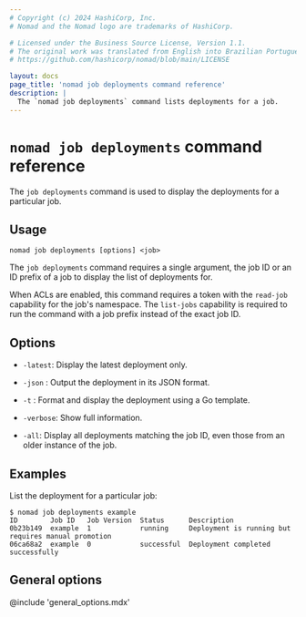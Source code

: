 ```yaml
---
# Copyright (c) 2024 HashiCorp, Inc.
# Nomad and the Nomad logo are trademarks of HashiCorp.

# Licensed under the Business Source License, Version 1.1.
# The original work was translated from English into Brazilian Portuguese.
# https://github.com/hashicorp/nomad/blob/main/LICENSE

layout: docs
page_title: 'nomad job deployments command reference'
description: |
  The `nomad job deployments` command lists deployments for a job.
---
```


# `nomad job deployments` command reference

The `job deployments` command is used to display the deployments for a
particular job.

## Usage

```plaintext
nomad job deployments [options] <job>
```

The `job deployments` command requires a single argument, the job ID or an ID
prefix of a job to display the list of deployments for.

When ACLs are enabled, this command requires a token with the `read-job`
capability for the job's namespace. The `list-jobs` capability is required to
run the command with a job prefix instead of the exact job ID.

## Options

- `-latest`: Display the latest deployment only.

- `-json` : Output the deployment in its JSON format.

- `-t` : Format and display the deployment using a Go template.

- `-verbose`: Show full information.

- `-all`: Display all deployments matching the job ID, even those from an
  older instance of the job.

## Examples

List the deployment for a particular job:

```shell-session
$ nomad job deployments example
ID        Job ID   Job Version  Status      Description
0b23b149  example  1            running     Deployment is running but requires manual promotion
06ca68a2  example  0            successful  Deployment completed successfully
```

## General options

@include 'general_options.mdx'
